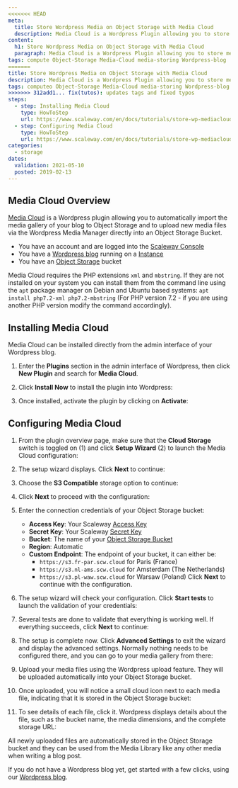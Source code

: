 ```yaml
---
<<<<<<< HEAD
meta:
  title: Store Wordpress Media on Object Storage with Media Cloud
  description: Media Cloud is a Wordpress Plugin allowing you to store media files of your blog on Object Storage
content:
  h1: Store Wordpress Media on Object Storage with Media Cloud
  paragraph: Media Cloud is a Wordpress Plugin allowing you to store media files of your blog on Object Storage
tags: compute Object-Storage Media-Cloud media-storing Wordpress-blog
=======
title: Store Wordpress Media on Object Storage with Media Cloud
description: Media Cloud is a Wordpress Plugin allowing you to store media files of your blog on Object Storage
tags: computeo Object-Storage Media-Cloud media-storing Wordpress-blog
>>>>>>> 312add1... fix(tutos): updates tags and fixed typos
steps:
  - step: Installing Media Cloud
    type: HowToStep
    url: https://www.scaleway.com/en/docs/tutorials/store-wp-mediacloud-s3/#Installing-Media-Cloud
  - step: Configuring Media Cloud
    type: HowToStep
    url: https://www.scaleway.com/en/docs/tutorials/store-wp-mediacloud-s3/#Configuring-Media-Cloud
categories:
  - storage
dates:
  validation: 2021-05-10
  posted: 2019-02-13
---
```


## Media Cloud Overview

[Media Cloud](https://wordpress.org/plugins/ilab-media-tools/) is a Wordpress plugin allowing you to automatically import the media gallery of your blog to Object Storage and to upload new media files via the Wordpress Media Manager directly into an Object Storage Bucket.

<Message type="requirement">

- You have an account and are logged into the [Scaleway Console](https://console.scaleway.com)
- You have a [Wordpress blog](/tutorials/wordpress-instantapp) running on a [Instance](https://www.scaleway.com/en/virtual-instances/)
- You have an [Object Storage](/storage/object/concepts/#bucket) bucket

</Message>

<Message type="important">

Media Cloud requires the PHP extensions `xml` and `mbstring`. If they are not installed on your system you can install them from the command line using the `apt` package manager on Debian and Ubuntu based systems: `apt install php7.2-xml php7.2-mbstring` (For PHP version 7.2 - if you are using another PHP version modify the command accordingly).

</Message>

## Installing Media Cloud

Media Cloud can be installed directly from the admin interface of your Wordpress blog.

1. Enter the **Plugins** section in the admin interface of Wordpress, then click **New Plugin** and search for **Media Cloud**.

2. Click **Install Now** to install the plugin into Wordpress:
<Lightbox src="scaleway-mediacloud_01.png" alt="" />

3. Once installed, activate the plugin by clicking on **Activate**:
<Lightbox src="scaleway-mediacloud_02.png" alt="" />

## Configuring Media Cloud

1. From the plugin overview page, make sure that the **Cloud Storage** switch is toggled on (1) and click **Setup Wizard** (2) to launch the Media Cloud configuration:
<Lightbox src="scaleway-mediacloud_03.png" alt="" />

2. The setup wizard displays. Click **Next** to continue:
<Lightbox src="scaleway-mediacloud_04.png" alt="" />

3. Choose the **S3 Compatible** storage option to continue:
<Lightbox src="scaleway-mediacloud_05.png" alt="" />

4. Click **Next** to proceed with the configuration:
<Lightbox src="scaleway-mediacloud_06.png" alt="" />

5. Enter the connection credentials of your Object Storage bucket:
    <Lightbox src="scaleway-mediacloud_07.png" alt="" />

    - **Access Key**: Your Scaleway [Access Key](/console/my-project/how-to/create-ssh-key/)
    - **Secret Key**: Your Scaleway [Secret Key](/console/my-project/how-to/create-ssh-key/)
    - **Bucket**: The name of your [Object Storage Bucket](https://www.scaleway.com/docs/object-storage-feature/#Creating-a-Bucket-through-the-Scaleway-Console)
    - **Region**: Automatic
    - **Custom Endpoint**: The endpoint of your bucket, it can either be:
      - `https://s3.fr-par.scw.cloud` for Paris (France)
      - `https://s3.nl-ams.scw.cloud` for Amsterdam (The Netherlands)
      - `https://s3.pl-waw.scw.cloud` for Warsaw (Poland)
      Click **Next** to continue with the configuration.

6. The setup wizard will check your configuration. Click **Start tests** to launch the validation of your credentials:
<Lightbox src="scaleway-mediacloud_08.png" alt="" />

7. Several tests are done to validate that everything is working well. If everything succeeds, click **Next** to continue:
<Lightbox src="scaleway-mediacloud_09.png" alt="" />

8. The setup is complete now. Click **Advanced Settings** to exit the wizard and display the advanced settings. Normally nothing needs to be configured there, and you can go to your media gallery from there:
<Lightbox src="scaleway-mediacloud_10.png" alt="" />

9. Upload your media files using the Wordpress upload feature. They will be uploaded automatically into your Object Storage bucket.

10. Once uploaded, you will notice a small cloud icon next to each media file, indicating that it is stored in the Object Storage bucket:
<Lightbox src="scaleway-mediacloud_11.png" alt="" />

11. To see details of each file, click it. Wordpress displays details about the file, such as the bucket name, the media dimensions, and the complete storage URL:
<Lightbox src="scaleway-mediacloud_12.png" alt="" />

All newly uploaded files are automatically stored in the Object Storage bucket and they can be used from the Media Library like any other media when writing a blog post.

If you do not have a Wordpress blog yet, get started with a few clicks, using our [Wordpress blog](/tutorials/wordpress-instantapp/).
